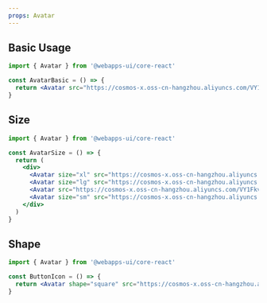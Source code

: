 ```yaml
---
props: Avatar
---
```


## Basic Usage

```jsx tabs
import { Avatar } from '@webapps-ui/core-react'

const AvatarBasic = () => {
  return <Avatar src="https://cosmos-x.oss-cn-hangzhou.aliyuncs.com/VY1Fkv.jpg" />
}
```

## Size

```jsx tabs
import { Avatar } from '@webapps-ui/core-react'

const AvatarSize = () => {
  return (
    <div>
      <Avatar size="xl" src="https://cosmos-x.oss-cn-hangzhou.aliyuncs.com/VY1Fkv.jpg" />
      <Avatar size="lg" src="https://cosmos-x.oss-cn-hangzhou.aliyuncs.com/VY1Fkv.jpg" />
      <Avatar src="https://cosmos-x.oss-cn-hangzhou.aliyuncs.com/VY1Fkv.jpg" />
      <Avatar size="sm" src="https://cosmos-x.oss-cn-hangzhou.aliyuncs.com/VY1Fkv.jpg" />
    </div>
  )
}
```

## Shape

```jsx tabs
import { Avatar } from '@webapps-ui/core-react'

const ButtonIcon = () => {
  return <Avatar shape="square" src="https://cosmos-x.oss-cn-hangzhou.aliyuncs.com/VY1Fkv.jpg" />
}
```
